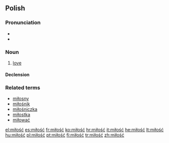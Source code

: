 ==Polish==

===Pronunciation===
*{{audio|Pl-miłość.ogg|audio}}
* {{IPA|[ˈmiwɔɕt͡ɕ]|lang=pl}}

===Noun===
{{infl|pl|noun|g=f}}

# [[love]]

====Declension====
{{pl-decl-noun-ść|miłoś}}

===Related terms===
*[[miłosny]]
*[[miłośnik]] {{m}}
*[[miłośniczka]] {{f}}
*[[miłostka]] {{f}}
*[[miłować]]

[[el:miłość]]
[[es:miłość]]
[[fr:miłość]]
[[ko:miłość]]
[[hr:miłość]]
[[it:miłość]]
[[he:miłość]]
[[lt:miłość]]
[[hu:miłość]]
[[pl:miłość]]
[[pt:miłość]]
[[fi:miłość]]
[[tr:miłość]]
[[zh:miłość]]